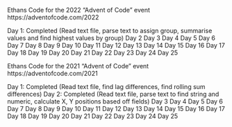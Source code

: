 Ethans Code for the 2022 "Advent of Code" event 
https://adventofcode.com/2022

Day 1: Completed 
(Read text file, parse text to assign group, summarise values and find highest values by group)
Day 2
Day 3
Day 4
Day 5
Day 6
Day 7
Day 8
Day 9
Day 10
Day 11
Day 12
Day 13
Day 14
Day 15
Day 16
Day 17
Day 18
Day 19
Day 20
Day 21
Day 22
Day 23
Day 24
Day 25

Ethans Code for the 2021 "Advent of Code" event 
https://adventofcode.com/2021

Day 1: Completed 
(Read text file, find lag differences, find rolling sum differences)
Day 2: Completed
(Read text file, parse text to find string and numeric, calculate X, Y positions based off fields)
Day 3
Day 4
Day 5
Day 6
Day 7
Day 8
Day 9
Day 10
Day 11
Day 12
Day 13
Day 14
Day 15
Day 16
Day 17
Day 18
Day 19
Day 20
Day 21
Day 22
Day 23
Day 24
Day 25
